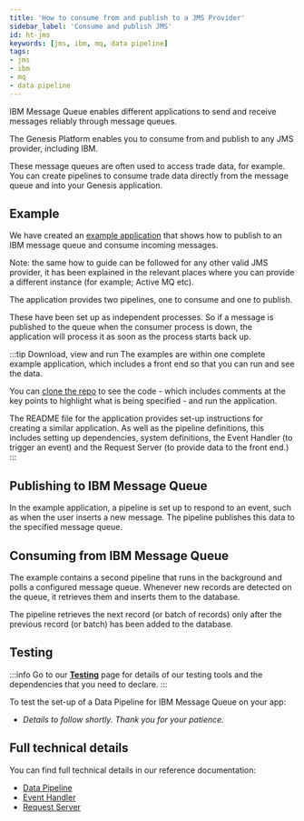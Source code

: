 ```yaml
---
title: 'How to consume from and publish to a JMS Provider'
sidebar_label: 'Consume and publish JMS'
id: ht-jms
keywords: [jms, ibm, mq, data pipeline]
tags:
- jms
- ibm
- mq
- data pipeline
---
```


IBM Message Queue enables different applications to send and receive messages reliably through message queues.

The Genesis Platform enables you to consume from and publish to any JMS provider, including IBM.

These message queues are often used to access trade data, for example. You can create pipelines to consume trade data directly from the message queue and into your Genesis application.

## Example

We have created an [example application](https://github.com/genesiscommunitysuccess/howto-jms-pipelines/tree/main) that shows how to publish to an IBM message queue and consume incoming messages.

Note: the same how to guide can be followed for any other valid JMS provider, it has been explained in the relevant places where you can provide a different instance (for example; Active MQ etc).

The application provides two pipelines, one to consume and one to publish.

These have been set up as independent processes. So if a message is published to the queue when the consumer process is down, the application will process it as soon as the process starts back up.

:::tip Download, view and run
The examples are within one complete example application, which includes a front end so that you can run and see the data.

You can [clone the repo](https://github.com/genesiscommunitysuccess/howto-jms-pipelines/tree/main) to see the code - which includes comments at the key points to highlight what is being specified - and run the application.

The README file for the application provides set-up instructions for creating a similar application. As well as the pipeline definitions, this includes setting up dependencies, system definitions, the Event Handler (to trigger an event) and the Request Server (to provide data to the front end.)
:::

## Publishing to IBM Message Queue
In the example application, a pipeline is set up to respond to an event, such as when the user inserts a new message. The pipeline publishes this data to the specified message queue.

## Consuming from IBM Message Queue
The example contains a second pipeline that runs in the background and polls a configured message queue. Whenever new records are detected on the queue, it retrieves them and inserts them to the database.

The pipeline retrieves the next record (or batch of records) only after the previous record (or batch) has been added to the database.

## Testing

:::info
Go to our [**Testing**](/how-to/ht-prepare-test/) page for details of our testing tools and the dependencies that you need to declare.
:::

To test the set-up of a Data Pipeline for IBM Message Queue on your app:

- *Details to follow shortly. Thank you for your patience.*

## Full technical details
You can find full technical details in our reference documentation:

- [Data Pipeline](/server/data-pipelines/introduction)
- [Event Handler](/server/event-handler/introduction/)
- [Request Server](/server/request-server/introduction/)
